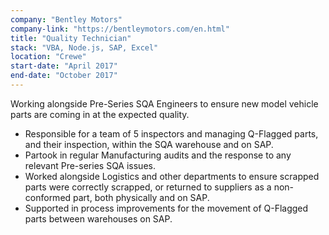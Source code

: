 ```yaml
---
company: "Bentley Motors"
company-link: "https://bentleymotors.com/en.html"
title: "Quality Technician"
stack: "VBA, Node.js, SAP, Excel"
location: "Crewe"
start-date: "April 2017"
end-date: "October 2017"
---
```


Working alongside Pre-Series SQA Engineers to ensure new model vehicle parts are coming in at the expected quality.

- Responsible for a team of 5 inspectors and managing Q-Flagged parts, and their inspection, within the SQA warehouse and on SAP.
- Partook in regular Manufacturing audits and the response to any relevant Pre-series SQA issues.
- Worked alongside Logistics and other departments to ensure scrapped parts were correctly scrapped, or returned to suppliers as a non-conformed part, both physically and on SAP.
- Supported in process improvements for the movement of Q-Flagged parts between warehouses on SAP.
